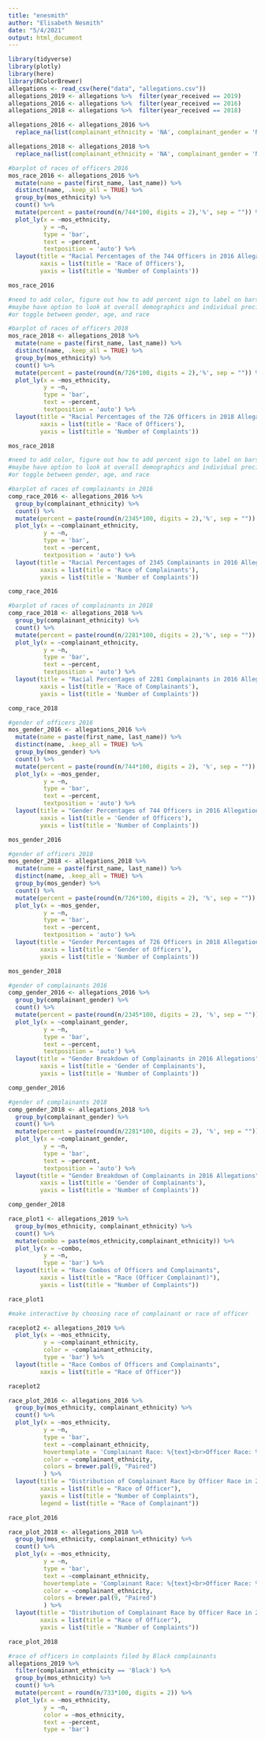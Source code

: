 ```yaml
---
title: "enesmith"
author: "Elisabeth Nesmith"
date: "5/4/2021"
output: html_document
---
```


```r
library(tidyverse)
library(plotly)
library(here)
library(RColorBrewer)
allegations <- read_csv(here("data", "allegations.csv")) 
allegations_2019 <- allegations %>%  filter(year_received == 2019)
allegations_2016 <- allegations %>%  filter(year_received == 2016)
allegations_2018 <- allegations %>%  filter(year_received == 2018)
```

```r
allegations_2016 <- allegations_2016 %>% 
  replace_na(list(complainant_ethnicity = 'NA', complainant_gender = 'NA', complainant_age_incident = 'NA'))

allegations_2018 <- allegations_2018 %>% 
  replace_na(list(complainant_ethnicity = 'NA', complainant_gender = 'NA', complainant_age_incident = 'NA'))
```


```r
#barplot of races of officers 2016
mos_race_2016 <- allegations_2016 %>%
  mutate(name = paste(first_name, last_name)) %>% 
  distinct(name, .keep_all = TRUE) %>% 
  group_by(mos_ethnicity) %>% 
  count() %>% 
  mutate(percent = paste(round(n/744*100, digits = 2),'%', sep = "")) %>% 
  plot_ly(x = ~mos_ethnicity,
          y = ~n,
          type = 'bar',
          text = ~percent,
          textposition = 'auto') %>% 
  layout(title = "Racial Percentages of the 744 Officers in 2016 Allegations",
         xaxis = list(title = 'Race of Officers'),
         yaxis = list(title = 'Number of Complaints'))

mos_race_2016

#need to add color, figure out how to add percent sign to label on bars, figure out interactive element?
#maybe have option to look at overall demographics and individual precincts?
#or toggle between gender, age, and race
```

```r
#barplot of races of officers 2018
mos_race_2018 <- allegations_2018 %>%
  mutate(name = paste(first_name, last_name)) %>% 
  distinct(name, .keep_all = TRUE) %>% 
  group_by(mos_ethnicity) %>% 
  count() %>% 
  mutate(percent = paste(round(n/726*100, digits = 2),'%', sep = "")) %>% 
  plot_ly(x = ~mos_ethnicity,
          y = ~n,
          type = 'bar',
          text = ~percent,
          textposition = 'auto') %>% 
  layout(title = "Racial Percentages of the 726 Officers in 2018 Allegations",
         xaxis = list(title = 'Race of Officers'),
         yaxis = list(title = 'Number of Complaints'))

mos_race_2018

#need to add color, figure out how to add percent sign to label on bars, figure out interactive element?
#maybe have option to look at overall demographics and individual precincts?
#or toggle between gender, age, and race
```


```r
#barplot of races of complainants in 2016
comp_race_2016 <- allegations_2016 %>%
  group_by(complainant_ethnicity) %>% 
  count() %>% 
  mutate(percent = paste(round(n/2345*100, digits = 2),'%', sep = "")) %>% 
  plot_ly(x = ~complainant_ethnicity,
          y = ~n,
          type = 'bar',
          text = ~percent,
          textposition = 'auto') %>% 
  layout(title = "Racial Percentages of 2345 Complainants in 2016 Allegations",
         xaxis = list(title = 'Race of Complainants'),
         yaxis = list(title = 'Number of Complaints'))

comp_race_2016
```

```r
#barplot of races of complainants in 2018
comp_race_2018 <- allegations_2018 %>%
  group_by(complainant_ethnicity) %>% 
  count() %>% 
  mutate(percent = paste(round(n/2281*100, digits = 2),'%', sep = "")) %>% 
  plot_ly(x = ~complainant_ethnicity,
          y = ~n,
          type = 'bar',
          text = ~percent,
          textposition = 'auto') %>% 
  layout(title = "Racial Percentages of 2281 Complainants in 2016 Allegations",
         xaxis = list(title = 'Race of Complainants'),
         yaxis = list(title = 'Number of Complaints'))

comp_race_2018
```

```r
#gender of officers 2016
mos_gender_2016 <- allegations_2016 %>%
  mutate(name = paste(first_name, last_name)) %>% 
  distinct(name, .keep_all = TRUE) %>% 
  group_by(mos_gender) %>% 
  count() %>%
  mutate(percent = paste(round(n/744*100, digits = 2), '%', sep = "")) %>% 
  plot_ly(x = ~mos_gender,
          y = ~n,
          type = 'bar',
          text = ~percent,
          textposition = 'auto') %>% 
  layout(title = "Gender Percentages of 744 Officers in 2016 Allegations",
         xaxis = list(title = 'Gender of Officers'),
         yaxis = list(title = 'Number of Complaints'))

mos_gender_2016
```

```r
#gender of officers 2018
mos_gender_2018 <- allegations_2018 %>%
  mutate(name = paste(first_name, last_name)) %>% 
  distinct(name, .keep_all = TRUE) %>% 
  group_by(mos_gender) %>% 
  count() %>%
  mutate(percent = paste(round(n/726*100, digits = 2), '%', sep = "")) %>% 
  plot_ly(x = ~mos_gender,
          y = ~n,
          type = 'bar',
          text = ~percent,
          textposition = 'auto') %>% 
  layout(title = "Gender Percentages of 726 Officers in 2018 Allegations",
         xaxis = list(title = 'Gender of Officers'),
         yaxis = list(title = 'Number of Complaints'))

mos_gender_2018
```

```r
#gender of complainants 2016
comp_gender_2016 <- allegations_2016 %>% 
  group_by(complainant_gender) %>% 
  count() %>% 
  mutate(percent = paste(round(n/2345*100, digits = 2), '%', sep = "")) %>% 
  plot_ly(x = ~complainant_gender,
          y = ~n,
          type = 'bar',
          text = ~percent,
          textposition = 'auto') %>% 
  layout(title = "Gender Breakdown of Complainants in 2016 Allegations",
         xaxis = list(title = 'Gender of Complainants'),
         yaxis = list(title = 'Number of Complaints'))

comp_gender_2016
```

```r
#gender of complainants 2018
comp_gender_2018 <- allegations_2018 %>% 
  group_by(complainant_gender) %>% 
  count() %>% 
  mutate(percent = paste(round(n/2281*100, digits = 2), '%', sep = "")) %>% 
  plot_ly(x = ~complainant_gender,
          y = ~n,
          type = 'bar',
          text = ~percent,
          textposition = 'auto') %>% 
  layout(title = "Gender Breakdown of Complainants in 2016 Allegations",
         xaxis = list(title = 'Gender of Complainants'),
         yaxis = list(title = 'Number of Complaints'))

comp_gender_2018
```

```r
race_plot1 <- allegations_2019 %>%
  group_by(mos_ethnicity, complainant_ethnicity) %>% 
  count() %>% 
  mutate(combo = paste(mos_ethnicity,complainant_ethnicity)) %>% 
  plot_ly(x = ~combo,
          y = ~n,
          type = 'bar') %>% 
  layout(title = "Race Combos of Officers and Complainants",
         xaxis = list(title = "Race (Officer Complainant)"),
         yaxis = list(title = "Number of Complaints"))

race_plot1

#make interactive by choosing race of complainant or race of officer
```

```r
raceplot2 <- allegations_2019 %>%
  plot_ly(x = ~mos_ethnicity,
          y = ~complainant_ethnicity,
          color = ~complainant_ethnicity,
          type = 'bar') %>% 
  layout(title = "Race Combos of Officers and Complainants",
         xaxis = list(title = "Race of Officer"))

raceplot2
```

```r
race_plot_2016 <- allegations_2016 %>%
  group_by(mos_ethnicity, complainant_ethnicity) %>% 
  count() %>% 
  plot_ly(x = ~mos_ethnicity,
          y = ~n,
          type = 'bar',
          text = ~complainant_ethnicity,
          hovertemplate = 'Complainant Race: %{text}<br>Officer Race: %{x}<br>%{y}',
          color = ~complainant_ethnicity,
          colors = brewer.pal(9, "Paired")
          ) %>% 
  layout(title = "Distribution of Complainant Race by Officer Race in 2016",
         xaxis = list(title = "Race of Officer"),
         yaxis = list(title = "Number of Complaints"),
         legend = list(title = "Race of Complainant"))

race_plot_2016
```

```r
race_plot_2018 <- allegations_2018 %>%
  group_by(mos_ethnicity, complainant_ethnicity) %>% 
  count() %>% 
  plot_ly(x = ~mos_ethnicity,
          y = ~n,
          type = 'bar',
          text = ~complainant_ethnicity,
          hovertemplate = 'Complainant Race: %{text}<br>Officer Race: %{x}<br>%{y}',
          color = ~complainant_ethnicity,
          colors = brewer.pal(9, "Paired")
          ) %>% 
  layout(title = "Distribution of Complainant Race by Officer Race in 2018 Allegations",
         xaxis = list(title = "Race of Officer"),
         yaxis = list(title = "Number of Complaints"))

race_plot_2018
```

```r
#race of officers in complaints filed by Black complainants
allegations_2019 %>%
  filter(complainant_ethnicity == 'Black') %>% 
  group_by(mos_ethnicity) %>% 
  count() %>% 
  mutate(percent = round(n/733*100, digits = 2)) %>%
  plot_ly(x = ~mos_ethnicity,
          y = ~n,
          color = ~mos_ethnicity,
          text = ~percent,
          type = 'bar')
```


